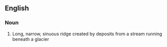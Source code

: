==English==
===Noun===

#Long, narrow, sinuous ridge created by deposits from a stream running beneath a glacier